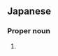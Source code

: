 ==Japanese==
{{ja-kanjitab|み|ゆ|yomi=on}}

===Proper noun===
{{ja-pos|proper|みゆ}}

# {{given name|female|lang=ja|sort=みゆ}}